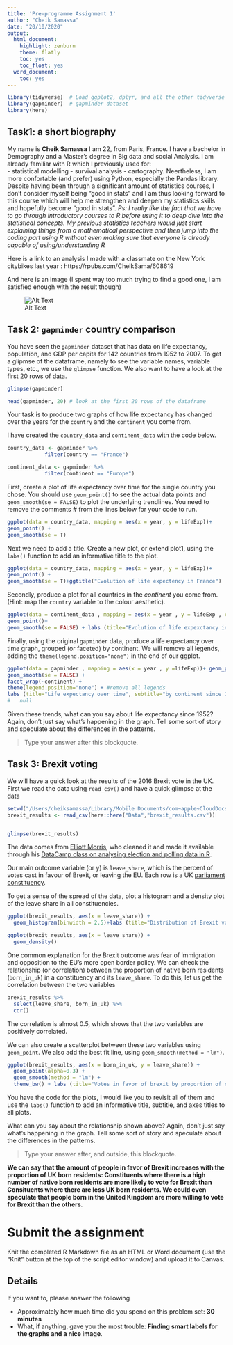 ```yaml
---
title: 'Pre-programme Assignment 1'
author: "Cheik Samassa"
date: "20/10/2020"
output:
  html_document:
    highlight: zenburn
    theme: flatly
    toc: yes
    toc_float: yes
  word_document:
    toc: yes
---
```



```r
library(tidyverse)  # Load ggplot2, dplyr, and all the other tidyverse packages
library(gapminder)  # gapminder dataset
library(here)
```
 
## Task1: a short biography

My name is **Cheik Samassa** I am 22, from Paris, France. I have a bachelor in Demography and a Master's degree in Big data and social Analysis. I am already familiar with R which I previously used for:  
- statistical modelling 
- survival analysis
- cartography. 
Neertheless, I am more confortable (and prefer) using Python, especially the Pandas library. 
Despite having been through a significant amount of statistics courses, I don't consider myself being "good in stats" and I am thus looking forward to this course which will help me strengthen and deepen my statistics skills and hopefully become "good in stats".
_Ps: I really like the fact that we have to go through introductory courses to R before using it to deep dive into the statistical concepts. My previous statistics teachers would just start explaining things from a mathematical perspective and then jump into  the coding part using R without even making sure that everyone is already capable of using/understanding R_



Here is a link to an analysis I made with a classmate on the New York citybikes last year : https://rpubs.com/CheikSama/608619

And here is an image (I spent way too much trying to find a good one, I am satisfied enough with the result though)

![Alt Text](https://images8.alphacoders.com/103/1033651.jpg)

## Task 2: `gapminder` country comparison

You have seen the `gapminder` dataset that has data on life expectancy, population, and GDP per capita for 142 countries from 1952 to 2007. To get a glipmse of the dataframe, namely to see the variable names, variable types, etc., we use the `glimpse` function. We also want to have a look at the first 20 rows of data.

```r
glimpse(gapminder)

head(gapminder, 20) # look at the first 20 rows of the dataframe

```

Your task is to produce two graphs of how life expectancy has changed over the years for the `country` and the `continent` you come from. 

I have created the `country_data` and `continent_data` with the code below. 

```r
country_data <- gapminder %>% 
            filter(country == "France")

continent_data <- gapminder %>% 
            filter(continent == "Europe")
```

First, create a plot of life expectancy over time for the single country you chose. You should use  `geom_point()` to see the actual data points and `geom_smooth(se = FALSE)`  to plot the underlying trendlines. You need to remove the comments **#** from the lines below for your code to run.

```r
ggplot(data = country_data, mapping = aes(x = year, y = lifeExp))+
geom_point() +
geom_smooth(se = T)

```

Next we need to add a title. Create a new plot, or extend plot1, using the `labs()` function to add an informative title to the plot.

```r
ggplot(data = country_data, mapping = aes(x = year, y = lifeExp))+
geom_point() +
geom_smooth(se = T)+ggtitle("Evolution of life expectency in France")
```

Secondly, produce a plot for all countries in the *continent* you come from. (Hint: map the `country` variable to the colour aesthetic).  

```r
ggplot(data = continent_data , mapping = aes(x = year , y = lifeExp , colour= country))+
geom_point()+ 
geom_smooth(se = FALSE) + labs (title="Evolution of life expexctancy in Europe", subtitle="From 1952", x="year",y="life expectancy")
```

Finally, using the original `gapminder` data, produce a life expectancy over time graph, grouped (or faceted) by continent. We will remove all legends, adding the `theme(legend.position="none")` in the end of our ggplot.

```r
ggplot(data = gapminder , mapping = aes(x = year , y =lifeExp))+ geom_point() + 
geom_smooth(se = FALSE) +
facet_wrap(~continent) +
theme(legend.position="none") + #remove all legends
labs (title="Life expectancy over time", subtitle="by continent since 1952",y="life expectancy", x="year") 
#   null
```

Given these trends, what can you say about life expectancy since 1952? Again, don't just say what's happening in the graph. Tell some sort of story and speculate about the differences in the patterns.

> Type your answer after this blockquote.

## Task 3: Brexit voting

We will have a quick look at the results of the 2016 Brexit vote in the UK. First we read the data using `read_csv()` and have a quick glimpse at the data

```r
setwd("/Users/cheiksamassa/Library/Mobile Documents/com~apple~CloudDocs")
brexit_results <- read_csv(here::here("Data","brexit_results.csv"))


glimpse(brexit_results)
```


The data comes from [Elliott Morris](https://www.thecrosstab.com/), who cleaned it and made it available through his [DataCamp class on analysing election and polling data in R](https://www.datacamp.com/courses/analyzing-election-and-polling-data-in-r).

Our main outcome variable (or y) is `leave_share`, which is the percent of votes cast in favour of Brexit, or leaving the EU. Each row is a UK [parliament constituency](https://en.wikipedia.org/wiki/United_Kingdom_Parliament_constituencies). 

To get a sense of the spread of the data, plot a histogram and a density plot of the leave share in all constituencies.

```r
ggplot(brexit_results, aes(x = leave_share)) +
  geom_histogram(binwidth = 2.5)+labs (title="Distribution of Brexit votes", subtitle=" by parliament_constituencies",y="number", x="% in in favor") 

ggplot(brexit_results, aes(x = leave_share)) +
  geom_density()

```

One common explanation for the Brexit outcome was fear of immigration and opposition to the EU's more open border policy. We can check the relationship (or correlation) between the proportion of native born residents (`born_in_uk`) in a constituency and its `leave_share`. To do this, let us get the correlation between the two variables

```r
brexit_results %>% 
  select(leave_share, born_in_uk) %>% 
  cor()
```

The correlation is almost 0.5, which shows that the two variables are positively correlated. 

We can also create a scatterplot between these two variables using `geom_point`. We also add the best fit line, using  `geom_smooth(method = "lm")`. 

```r
ggplot(brexit_results, aes(x = born_in_uk, y = leave_share)) +
  geom_point(alpha=0.3) +
  geom_smooth(method = "lm") +
  theme_bw() + labs (title="Votes in favor of brexit by proportion of native born in residents ", subtitle="by %",y="Brexit_share (%)", x="Proportion of UK born residents (%)") 
```

You have the code for the plots, I would like you to revisit all of them and use the `labs()` function to add an informative title, subtitle, and axes titles to all plots.

What can you say about the relationship shown above? Again, don't just say what's happening in the graph. Tell some sort of story and speculate about the differences in the patterns.

> Type your answer after, and outside, this blockquote.

__We can say that the amount of people in favor of Brexit increases with the proportion of UK born residents: Constituents where there is a high number of native born residents are more likely to vote for Brexit than Consituents where there are less UK born residents. We could even speculate that people born in the United Kingdom are more willing to vote for Brexit than the others__. 


# Submit the assignment

Knit the completed R Markdown file as ah HTML or Word document (use the "Knit" button at the top of the script editor window) and upload it to Canvas.


## Details

If you want to, please answer the following

- Approximately how much time did you spend on this problem set: __30 minutes__
- What, if anything, gave you the most trouble: __Finding smart labels for the graphs and a nice image__. 
